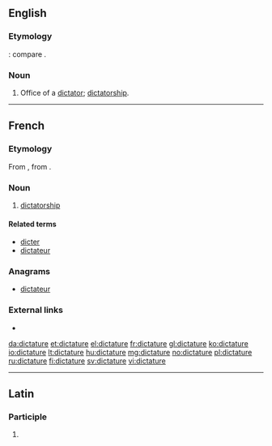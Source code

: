 ==English==

===Etymology===
{{etyl|la|en}} {{lena}} {{m|la|dictatura}}: compare {{etyl|fr|-}} {{m|fr|dictature}}.

===Noun===
{{en-noun}}

# {{label|en|obsolete}} Office of a [[dictator]]; [[dictatorship]].
#: {{rfquotek|Francis Bacon}}

----

==French==
{{wikipedia|lang=fr}}

===Etymology===
From {{etyl|la|fr}} {{m|la|dictātūra}}, from {{m|la|dictō}}.

===Noun===
{{fr-noun|f}}

# [[dictatorship]]

====Related terms====
* [[dicter]]
* [[dictateur]]

===Anagrams===
* [[dictateur#French|dictateur]]

===External links===
* {{R:TLFi}}

[[da:dictature]]
[[et:dictature]]
[[el:dictature]]
[[fr:dictature]]
[[gl:dictature]]
[[ko:dictature]]
[[io:dictature]]
[[lt:dictature]]
[[hu:dictature]]
[[mg:dictature]]
[[no:dictature]]
[[pl:dictature]]
[[ru:dictature]]
[[fi:dictature]]
[[sv:dictature]]
[[vi:dictature]]

----
==Latin==

===Participle===
{{la-part-form|dictātūre}}

# {{inflection of|dictātūrus||voc|m|s|lang=la}}
{{rfc-auto}}